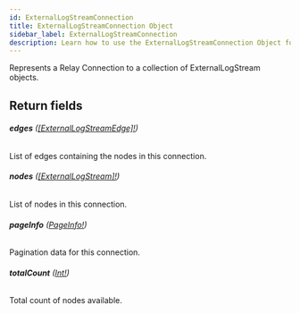 ```yaml
---
id: ExternalLogStreamConnection
title: ExternalLogStreamConnection Object
sidebar_label: ExternalLogStreamConnection
description: Learn how to use the ExternalLogStreamConnection Object for 's API.
---
```


Represents a Relay Connection to a collection of ExternalLogStream objects.

## Return fields

###### <b>edges</b> ([[ExternalLogStreamEdge]!](api/schema/object/ExternalLogStreamEdge.mdx))

List of edges containing the nodes in this connection.

###### <b>nodes</b> ([[ExternalLogStream]!](api/schema/object/ExternalLogStream.mdx))

List of nodes in this connection.

###### <b>pageInfo</b> ([PageInfo!](api/schema/object/PageInfo.mdx))

Pagination data for this connection.

###### <b>totalCount</b> ([Int!](api/schema/scalar/Int.mdx))

Total count of nodes available.
